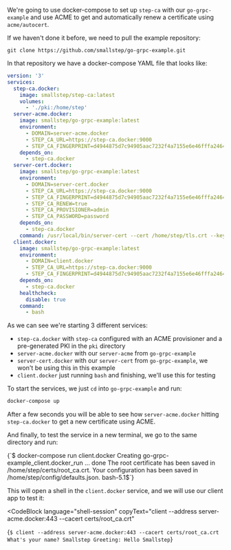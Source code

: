 We're going to use docker-compose to set up `step-ca` with our `go-grpc-example`
and use ACME to get and automatically renew a certificate using `acme/autocert`.

If we haven't done it before, we need to pull the example repository:

```shell
git clone https://github.com/smallstep/go-grpc-example.git
```

In that repository we have a docker-compose YAML file that looks like:

```yaml
version: '3'
services:
  step-ca.docker:
    image: smallstep/step-ca:latest
    volumes:
      - './pki:/home/step'
  server-acme.docker:
    image: smallstep/go-grpc-example:latest
    environment:
      - DOMAIN=server-acme.docker
      - STEP_CA_URL=https://step-ca.docker:9000
      - STEP_CA_FINGERPRINT=d4944875d7c94905aac7232f4a7155e6e46fffa2464f1b98e088f57c34e16199
    depends_on:
      - step-ca.docker
  server-cert.docker:
    image: smallstep/go-grpc-example:latest
    environment:
      - DOMAIN=server-cert.docker
      - STEP_CA_URL=https://step-ca.docker:9000
      - STEP_CA_FINGERPRINT=d4944875d7c94905aac7232f4a7155e6e46fffa2464f1b98e088f57c34e16199
      - STEP_CA_RENEW=true
      - STEP_CA_PROVISIONER=admin
      - STEP_CA_PASSWORD=password
    depends_on:
      - step-ca.docker
    command: /usr/local/bin/server-cert --cert /home/step/tls.crt --key /home/step/tls.key
  client.docker:
    image: smallstep/go-grpc-example:latest
    environment:
      - DOMAIN=client.docker
      - STEP_CA_URL=https://step-ca.docker:9000
      - STEP_CA_FINGERPRINT=d4944875d7c94905aac7232f4a7155e6e46fffa2464f1b98e088f57c34e16199
    depends_on:
      - step-ca.docker
    healthcheck:
      disable: true
    command:
      - bash
```

As we can see we're starting 3 different services:

- `step-ca.docker` with `step-ca` configured with an ACME provisioner and a
  pre-generated PKI in the `pki` directory
- `server-acme.docker` with our `server-acme` from `go-grpc-example`
- `server-cert.docker` with our `server-cert` from `go-grpc-example`, we won't
  be using this in this example
- `client.docker` just running `bash` and finishing, we'll use this for testing

To start the services, we just `cd` into `go-grpc-example` and run:

```bash
docker-compose up
```

After a few seconds you will be able to see how `server-acme.docker` hitting
`step-ca.docker` to get a new certificate using ACME.

And finally, to test the service in a new terminal, we go to the same directory
and run:

<CodeBlock language="shell-session" copyText="docker-compose run client.docker">
  {`$ docker-compose run client.docker
Creating go-grpc-example_client.docker_run ... done
The root certificate has been saved in /home/step/certs/root_ca.crt.
Your configuration has been saved in /home/step/config/defaults.json.
bash-5.1$`}
</CodeBlock>

This will open a shell in the `client.docker` service, and we will use our
client app to test it:

<CodeBlock
  language="shell-session"
  copyText="client --address server-acme.docker:443 --cacert certs/root_ca.crt"
>
  {`$ client --address server-acme.docker:443 --cacert certs/root_ca.crt
What's your name? Smallstep
Greeting: Hello Smallstep`}
</CodeBlock>

